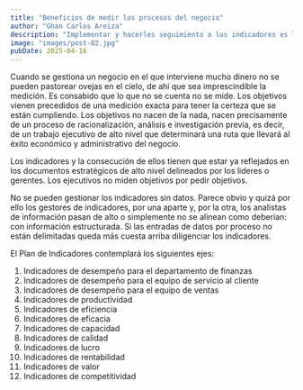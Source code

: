 ```yaml
---
title: "Beneficios de medir los procesos del negocio"
author: "Ghan Carlos Areiza"
description: "Implementar y hacerles seguimiento a los indicadores es la forma más eficiente de hacer inteligencia de negocio."
image: "images/post-02.jpg"
pubDate: 2025-04-16
---
```


Cuando se gestiona un negocio en el que interviene mucho dinero no se pueden pastorear ovejas en el cielo, de ahí que sea imprescindible la medición. Es consabido que lo que no se cuenta no se mide. Los objetivos vienen precedidos de una medición exacta para tener la certeza que se están cumpliendo. Los objetivos no nacen de la nada, nacen precisamente de un proceso de racionalización, análisis e investigación previa, es decir, de un trabajo ejecutivo de alto nivel que determinará una ruta que llevará al éxito económico y administrativo del negocio. 
<br />

Los indicadores y la consecución de ellos tienen que estar ya reflejados en los documentos estratégicos de alto nivel delineados por los lideres o gerentes. Los ejecutivos no miden objetivos por pedir objetivos.
<br />

No se pueden gestionar los indicadores sin datos. Parece obvio y quizá por ello los gestores de indicadores, por una aparte y, por la otra, los analistas de información pasan de alto o simplemente no se alinean como deberían: con información estructurada. Si las entradas de datos por proceso no están delimitadas queda más cuesta arriba diligenciar los indicadores. 
<br />

El Plan de Indicadores contemplará los siguientes ejes:
<br />

1. Indicadores de desempeño para el departamento de finanzas
2. Indicadores de desempeño para el equipo de servicio al cliente
3. Indicadores de desempeño para el equipo de ventas
4. Indicadores de productividad
5. Indicadores de eficiencia
6. Indicadores de eficacia
7. Indicadores de capacidad
8. Indicadores de calidad
9. Indicadores de lucro
10. Indicadores de rentabilidad
11. Indicadores de valor
12. Indicadores de competitividad